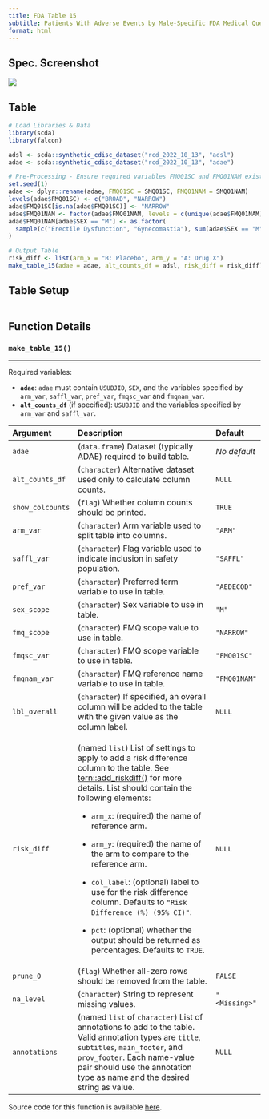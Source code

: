 ```yaml
---
title: FDA Table 15
subtitle: Patients With Adverse Events by Male-Specific FDA Medical Query (Narrow) and Preferred Term, Male Safety Population, Pooled Analyses
format: html
---
```


::: panel-tabset
## Spec. Screenshot

![](../assets/images/screenshots/table_15.png){fig-align="center"}

## Table

```r
# Load Libraries & Data
library(scda)
library(falcon)

adsl <- scda::synthetic_cdisc_dataset("rcd_2022_10_13", "adsl")
adae <- scda::synthetic_cdisc_dataset("rcd_2022_10_13", "adae")

# Pre-Processing - Ensure required variables FMQ01SC and FMQ01NAM exist in adae
set.seed(1)
adae <- dplyr::rename(adae, FMQ01SC = SMQ01SC, FMQ01NAM = SMQ01NAM)
levels(adae$FMQ01SC) <- c("BROAD", "NARROW")
adae$FMQ01SC[is.na(adae$FMQ01SC)] <- "NARROW"
adae$FMQ01NAM <- factor(adae$FMQ01NAM, levels = c(unique(adae$FMQ01NAM), "Erectile Dysfunction", "Gynecomastia"))
adae$FMQ01NAM[adae$SEX == "M"] <- as.factor(
  sample(c("Erectile Dysfunction", "Gynecomastia"), sum(adae$SEX == "M"), replace = TRUE)
)

# Output Table
risk_diff <- list(arm_x = "B: Placebo", arm_y = "A: Drug X")
make_table_15(adae = adae, alt_counts_df = adsl, risk_diff = risk_diff)
```

## Table Setup

```r
```

## Function Details

### `make_table_15()`

------------------------------------------------------------------------

Required variables:

-   **`adae`**: `adae` must contain `USUBJID`, `SEX`, and the variables specified by `arm_var`, `saffl_var`, `pref_var`, `fmqsc_var` and `fmqnam_var`.
-   **`alt_counts_df`** (if specified): `USUBJID` and the variables specified by `arm_var` and `saffl_var`.

+------------------+-----------------------------------------------------------------------------------------------------------------------------------------------------------------------------------------------------------------------------------------------------------------+---------------+
| Argument         | Description                                                                                                                                                                                                                                                     | Default       |
+:=================+:================================================================================================================================================================================================================================================================+:==============+
| `adae`           | (`data.frame`) Dataset (typically ADAE) required to build table.                                                                                                                                                                                                | *No default*  |
+------------------+-----------------------------------------------------------------------------------------------------------------------------------------------------------------------------------------------------------------------------------------------------------------+---------------+
| `alt_counts_df`  | (`character`) Alternative dataset used only to calculate column counts.                                                                                                                                                                                         | `NULL`        |
+------------------+-----------------------------------------------------------------------------------------------------------------------------------------------------------------------------------------------------------------------------------------------------------------+---------------+
| `show_colcounts` | (`flag`) Whether column counts should be printed.                                                                                                                                                                                                               | `TRUE`        |
+------------------+-----------------------------------------------------------------------------------------------------------------------------------------------------------------------------------------------------------------------------------------------------------------+---------------+
| `arm_var`        | (`character`) Arm variable used to split table into columns.                                                                                                                                                                                                    | `"ARM"`       |
+------------------+-----------------------------------------------------------------------------------------------------------------------------------------------------------------------------------------------------------------------------------------------------------------+---------------+
| `saffl_var`      | (`character`) Flag variable used to indicate inclusion in safety population.                                                                                                                                                                                    | `"SAFFL"`     |
+------------------+-----------------------------------------------------------------------------------------------------------------------------------------------------------------------------------------------------------------------------------------------------------------+---------------+
| `pref_var`       | (`character`) Preferred term variable to use in table.                                                                                                                                                                                                          | `"AEDECOD"`   |
+------------------+-----------------------------------------------------------------------------------------------------------------------------------------------------------------------------------------------------------------------------------------------------------------+---------------+
| `sex_scope`      | (`character`) Sex variable to use in table.                                                                                                                                                                                                                     | `"M"`         |
+------------------+-----------------------------------------------------------------------------------------------------------------------------------------------------------------------------------------------------------------------------------------------------------------+---------------+
| `fmq_scope`      | (`character`) FMQ scope value to use in table.                                                                                                                                                                                                                  | `"NARROW"`    |
+------------------+-----------------------------------------------------------------------------------------------------------------------------------------------------------------------------------------------------------------------------------------------------------------+---------------+
| `fmqsc_var`      | (`character`) FMQ scope variable to use in table.                                                                                                                                                                                                               | `"FMQ01SC"`   |
+------------------+-----------------------------------------------------------------------------------------------------------------------------------------------------------------------------------------------------------------------------------------------------------------+---------------+
| `fmqnam_var`     | (`character`) FMQ reference name variable to use in table.                                                                                                                                                                                                      | `"FMQ01NAM"`  |
+------------------+-----------------------------------------------------------------------------------------------------------------------------------------------------------------------------------------------------------------------------------------------------------------+---------------+
| `lbl_overall`    | (`character`) If specified, an overall column will be added to the table with the given value as the column label.                                                                                                                                              | `NULL`        |
+------------------+-----------------------------------------------------------------------------------------------------------------------------------------------------------------------------------------------------------------------------------------------------------------+---------------+
| `risk_diff`      | (named `list`) List of settings to apply to add a risk difference column to the table. See [tern::add_riskdiff()](https://insightsengineering.%20github.io/tern/main/reference/add_riskdiff.html) for more details. List should contain the following elements: | `NULL`        |
|                  |                                                                                                                                                                                                                                                                 |               |
|                  | -   `arm_x`: (required) the name of reference arm.                                                                                                                                                                                                              |               |
|                  |                                                                                                                                                                                                                                                                 |               |
|                  | -   `arm_y`: (required) the name of the arm to compare to the reference arm.                                                                                                                                                                                    |               |
|                  |                                                                                                                                                                                                                                                                 |               |
|                  | -   `col_label`: (optional) label to use for the risk difference column. Defaults to `"Risk Difference (%) (95% CI)"`.                                                                                                                                          |               |
|                  |                                                                                                                                                                                                                                                                 |               |
|                  | -   `pct`: (optional) whether the output should be returned as percentages. Defaults to `TRUE`.                                                                                                                                                                 |               |
+------------------+-----------------------------------------------------------------------------------------------------------------------------------------------------------------------------------------------------------------------------------------------------------------+---------------+
| `prune_0`        | (`flag`) Whether all-zero rows should be removed from the table.                                                                                                                                                                                                | `FALSE`       |
+------------------+-----------------------------------------------------------------------------------------------------------------------------------------------------------------------------------------------------------------------------------------------------------------+---------------+
| `na_level`       | (`character`) String to represent missing values.                                                                                                                                                                                                               | `"<Missing>"` |
+------------------+-----------------------------------------------------------------------------------------------------------------------------------------------------------------------------------------------------------------------------------------------------------------+---------------+
| `annotations`    | (named `list` of `character`) List of annotations to add to the table. Valid annotation types are `title`, `subtitles`, `main_footer`, and `prov_footer`. Each name-value pair should use the annotation type as name and the desired string as value.          | `NULL`        |
+------------------+-----------------------------------------------------------------------------------------------------------------------------------------------------------------------------------------------------------------------------------------------------------------+---------------+

Source code for this function is available [here](https://github.com/pharmaverse/falcon/blob/main/R/fda-table_15.R).
:::
